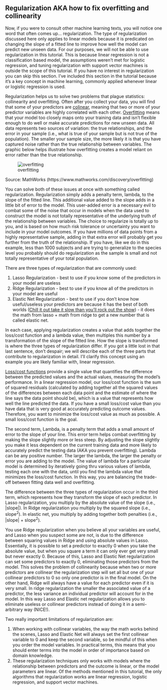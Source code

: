 ## Regularization AKA how to fix overfitting and collinearity {#regularization}

Now, if you were to consult other machine learning texts, you will notice one word that often comes up... regularization. The type of regularization discussed here only applies to linear models because it is predicated on changing the slope of a fitted line to improve how well the model can predict new unseen data. For our purposes, we will not be able to use regularization in this tutorial. This is because linear regression is not a classification based model, the assumptions weren't met for logistic regression, and tuning regularization with support vector machines is outside the scope of this tutorial. If you have no interest in regularization you can skip this section. I’ve included this section in the tutorial because it’s a key concept in machine learning, commonly applied whenever linear or logistic regression is used.

Regularization helps us to solve two problems that plague statistics: collinearity and overfitting. Often after you collect your data, you will find that some of your predictors are [colinear](https://www.stratascratch.com/blog/a-beginner-s-guide-to-collinearity-what-it-is-and-how-it-affects-our-regression-model/), meaning that two or more of your predictor variables are highly correlated with each other. [Overfitting](https://www.geeksforgeeks.org/underfitting-and-overfitting-in-machine-learning/) means that your model too closely maps onto your training data and isn't flexible enough to do well or make accurate predictions for new unseen data. All data represents two sources of variation: the true relationships, and the error in your sample (i.e., what is true of your sample but is not true of the population). The smaller your sample size, the more likely it is that you have captured noise rather than the true relationship between variables. The graphic below helps illustrate how overfitting creates a model reliant on error rather than the true relationship.

![overfitting](https://www.mathworks.com/discovery/overfitting/_jcr_content/mainParsys/image.adapt.full.medium.svg/1705396624275.svg)

Source: MathWorks (https://www.mathworks.com/discovery/overfitting)

You can solve both of these issues at once with something called regularization. Regularization simply adds a penalty term, lambda, to the slope of the fitted line. This additional value added to the slope adds in a little bit of error to the model. This user-added error is a necessary evil to combat some of the noise that occur in models when the data used to construct the model is not totally representative of the underlying truth of the relationship between variables. The choice to regularize is totally up to you, and is based on how much risk tolerance or uncertainty you want to include in your model outcomes. If you have millions of data points from a highly representative sample, adding in that extra error will probably get you further from the truth of the relationship. If you have, like we do in this example, less than 1000 subjects and are trying to generalize to the species level you probably should do regularization as the sample is small and not totally representative of your total population.

There are three types of regularization that are commonly used:

1.  Lasso Regularization - best to use if you know some of the predictors in your model are useless
2.  Ridge Regularization - best to use if you know all of the predictors in your model are useful
3.  Elastic Net Regularization - best to use if you don't know how useful/useless your predictors are because it has the best of both worlds ([Chill it out take it slow than you'll rock out the show](https://www.youtube.com/watch?v=uVjRe8QXFHY)) - it does the math from lasso + math from ridge to get a new number that is called elastic net.

In each case, applying regularization creates a value that adds together the loss/cost function and a lambda value, then multiples this number by a transformation of the slope of the fitted line. How the slope is transformed is where the three types of regularization differ. If you got a little lost in that last sentence, don't despair; we will describe each of the three parts that contribute to regularization in detail. I'll clarify this concept using an example you are likely familiar with, linear regression.

[Loss/cost functions](glossary.qmd#losscostfunction) provide a single value that quantifies the difference between the predicted values and the actual values, measuring the model's performance. In a linear regression model, our loss/cost function is the sum of squared residuals (calculated by adding together all the squared values of the differences between each data point and the estimate of where the line says the data point should be), which is a value that represents how well the line predicted the data. If you have a small loss/cost value than you have data that is very good at accurately predicting outcome values. Therefore, you want to minimize the loss/cost value as much as possible. A small loss/cost function is the goal.

The second term, Lambda, is a penalty term that adds a small amount of error to the slope of your line. This error term helps combat overfitting by making the slope slightly more or less steep. By adjusting the slope slightly you make it less dependent on the current training data and more likely to accurately predict the testing data (AKA you prevent overfitting). Lambda can be any positive number. The larger the lambda, the larger the penalty or error you are adding to the model. The value of lambda for a particular model is determined by iteratively going thru various values of lambda, testing each one with the data, until you find the lambda value that minimizes the loss/cost function. In this way, you are balancing the trade-off between fitting data well and overfitting.

The difference between the three types of regularization occur in the third term, which represents how they transform the slope of each predictor. In Lasso regularization, you multiply by the absolute value of the slope (i.e., \|slope\|). In Ridge regularization you multiply by the squared slope (i.e., slope^2^). In elastic net, you multiply by adding together both penalties (i.e., \|slope\| + slope^2^).

You use Ridge regularization when you believe all your variables are useful, and Lasso when you suspect some are not, is due to the difference between squaring values in Ridge and using absolute values in Lasso. Essentially, it is possible to set a predictor to exactly 0 when you take the absolute value, but when you square a term it can only ever get very small but never exactly 0. Because of this, Lasso and Elastic Net regularization can set some predictors to exactly 0, eliminating those predictors from the model. This solves the problem of collinearity because when two or more predictors are collinear the regularization step will set all but one of your collinear predictors to 0 so only one predictor is in the final model. On the other hand, Ridge will always have a value for each predictor even if it is very small. In ridge regularization the smaller the associated value of a predictor, the less variance an individual predictor will account for in the model. In this way Lasso and Elastic net regularization allows you to eliminate useless or collinear predictors instead of doing it in a semi-arbitrary way (NICE!).

Two really important limitations of regularization are:

1.  When working with collinear variables, the way the math works behind the scenes, Lasso and Elastic Net will always set the first collinear variable to 0 and keep the second variable, so be mindful of this when you order the model variables. In practical terms, this means that you should enter terms into the model in order of importance based on domain knowledge.
2.  These regularization techniques only works with models where the relationship between predictors and the outcome is linear, or the model parameters are linear. Of the methods mentioned in this tutorial, the only algorithms that regularization works are linear regression, logistic regression, and support vector machines.
